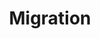 ---
source-updated-at: 2025-05-16T04:52:11.000Z
translation-updated-at: 2025-06-02T20:10:11.203Z
title: Migration
description: Apprenez comment migrer depuis des frameworks populaires vers Next.js
---